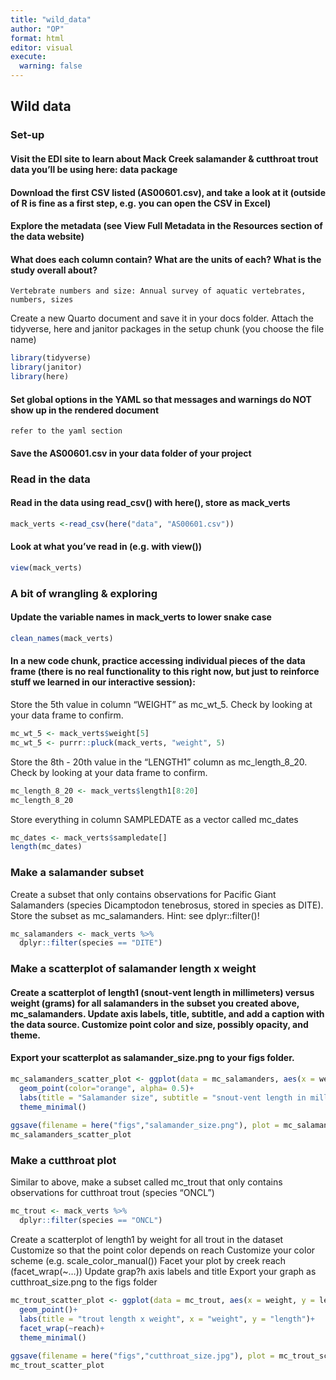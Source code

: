 ```yaml
---
title: "wild_data"
author: "OP"
format: html
editor: visual
execute: 
  warning: false
---
```


## Wild data

### Set-up

#### Visit the EDI site to learn about Mack Creek salamander & cutthroat trout data you’ll be using here: data package

#### Download the first CSV listed (AS00601.csv), and take a look at it (outside of R is fine as a first step, e.g. you can open the CSV in Excel)

#### Explore the metadata (see View Full Metadata in the Resources section of the data website)

#### What does each column contain? What are the units of each? What is the study overall about?
`Vertebrate numbers and size: Annual survey of aquatic vertebrates, numbers, sizes`

Create a new Quarto document and save it in your docs folder. Attach the tidyverse, here and janitor packages in the setup chunk (you choose the file name)

```r
library(tidyverse)
library(janitor)
library(here)
```


#### Set global options in the YAML so that messages and warnings do NOT show up in the rendered document
`refer to the yaml section`

#### Save the AS00601.csv in your data folder of your project

### Read in the data

#### Read in the data using read_csv() with here(), store as mack_verts
```r
mack_verts <-read_csv(here("data", "AS00601.csv")) 
```
#### Look at what you’ve read in (e.g. with view())
```r
view(mack_verts)
```

### A bit of wrangling & exploring

#### Update the variable names in mack_verts to lower snake case
```r
clean_names(mack_verts)
```


#### In a new code chunk, practice accessing individual pieces of the data frame (there is no real functionality to this right now, but just to reinforce stuff we learned in our interactive session):
Store the 5th value in column “WEIGHT” as mc_wt_5. Check by looking at your data frame to confirm.
```r
mc_wt_5 <- mack_verts$weight[5]
mc_wt_5 <- purrr::pluck(mack_verts, "weight", 5)

```

Store the 8th - 20th value in the “LENGTH1” column as mc_length_8_20. Check by looking at your data frame to confirm.
```r
mc_length_8_20 <- mack_verts$length1[8:20]
mc_length_8_20
```


Store everything in column SAMPLEDATE as a vector called mc_dates
```r
mc_dates <- mack_verts$sampledate[]
length(mc_dates)
```

### Make a salamander subset

Create a subset that only contains observations for Pacific Giant Salamanders (species Dicamptodon tenebrosus, stored in species as DITE). Store the subset as mc_salamanders. Hint: see dplyr::filter()!
```r
mc_salamanders <- mack_verts %>% 
  dplyr::filter(species == "DITE")
```


### Make a scatterplot of salamander length x weight

#### Create a scatterplot of length1 (snout-vent length in millimeters) versus weight (grams) for all salamanders in the subset you created above, mc_salamanders. Update axis labels, title, subtitle, and add a caption with the data source. Customize point color and size, possibly opacity, and theme.

#### Export your scatterplot as salamander_size.png to your figs folder.
```r
mc_salamanders_scatter_plot <- ggplot(data = mc_salamanders, aes(x = weight, y = length1))+
  geom_point(color="orange", alpha= 0.5)+
  labs(title = "Salamander size", subtitle = "snout-vent length in millimeters versus weight,grams", x = "weight", y = "length", caption = "Aquatic Vertebrate Population Study in Mack Creek, Andrews Experimental Forest, 1987 to present")+
  theme_minimal()
 
ggsave(filename = here("figs","salamander_size.png"), plot = mc_salamanders_scatter_plot)
mc_salamanders_scatter_plot
```


### Make a cutthroat plot

Similar to above, make a subset called mc_trout that only contains observations for cutthroat trout (species “ONCL”)
```r
mc_trout <- mack_verts %>% 
  dplyr::filter(species == "ONCL")
```

Create a scatterplot of length1 by weight for all trout in the dataset
Customize so that the point color depends on reach
Customize your color scheme (e.g. scale_color_manual())
Facet your plot by creek reach (facet_wrap(~...))
Update grap?h axis labels and title
Export your graph as cutthroat_size.png to the figs folder

```r
mc_trout_scatter_plot <- ggplot(data = mc_trout, aes(x = weight, y = length1, color = reach))+
  geom_point()+
  labs(title = "trout length x weight", x = "weight", y = "length")+
  facet_wrap(~reach)+
  theme_minimal()
 
ggsave(filename = here("figs","cutthroat_size.jpg"), plot = mc_trout_scatter_plot)
mc_trout_scatter_plot
```


